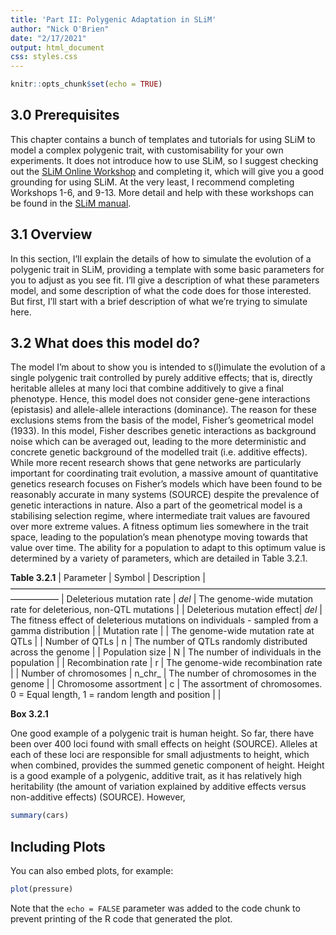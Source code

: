```yaml
---
title: 'Part II: Polygenic Adaptation in SLiM'
author: "Nick O'Brien"
date: "2/17/2021"
output: html_document
css: styles.css
---
```


```r
knitr::opts_chunk$set(echo = TRUE)
```

## 3.0 Prerequisites

This chapter contains a bunch of templates and tutorials for using SLiM to model a complex polygenic trait, with customisability for your own experiments. It does not introduce how to use SLiM, so I suggest checking out the [SLiM Online Workshop](http://benhaller.com/workshops/workshops.html) and completing it, which will give you a good grounding for using SLiM. At the very least, I recommend completing Workshops 1-6, and 9-13. More detail and help with these workshops can be found in the [SLiM manual](http://benhaller.com/slim/SLiM_Manual.pdf).


## 3.1 Overview

In this section, I'll explain the details of how to simulate the evolution of a polygenic trait in SLiM, providing a template with some basic parameters for you to adjust as you see fit. I'll give a description of what these parameters model, and some description of what the code does for those interested. But first, I'll start with a brief description of what we're trying to simulate here.


## 3.2 What does this model do?

The model I'm about to show you is intended to s(l)imulate the evolution of a single polygenic trait controlled by purely additive effects; that is, directly heritable alleles at many loci that combine additively to give a final phenotype. Hence, this model does not consider gene-gene interactions (epistasis) and allele-allele interactions (dominance). The reason for these exclusions stems from the basis of the model, Fisher's geometrical model (1933). In this model, Fisher describes genetic interactions as background noise which can be averaged out, leading to the more deterministic and concrete genetic background of the modelled trait (i.e. additive effects). While more recent research shows that gene networks are particularly important for coordinating trait evolution, a massive amount of quantitative genetics research focuses on Fisher's models which have been found to be reasonably accurate in many systems (SOURCE) despite the prevalence of genetic interactions in nature. Also a part of the geometrical model is a stabilising selection regime, where intermediate trait values are favoured over more extreme values. A fitness optimum lies somewhere in the trait space, leading to the population's mean phenotype moving towards that value over time. The ability for a population to adapt to this optimum value is determined by a variety of parameters, which are detailed in Table 3.2.1.

**Table 3.2.1**
| Parameter                  | Symbol   | Description                                                                       |
-----------------------------------------------------------------------------------------------------------------------------
| Deleterious mutation rate  | \mu_del_ | The genome-wide mutation rate for deleterious, non-QTL mutations                  |
| Deleterious mutation effect| \sigma_del_ | The fitness effect of deleterious mutations on individuals - sampled from a gamma distribution | 
| Mutation rate              | \mu      | The genome-wide mutation rate at QTLs                                             |
| Number of QTLs             | n        | The number of QTLs randomly distributed across the genome                         |
| Population size            | N        | The number of individuals in the population                                       |
| Recombination rate         | r        | The genome-wide recombination rate                                                |
| Number of chromosomes      | n_chr_   | The number of chromosomes in the genome                                           |
| Chromosome assortment      | c        | The assortment of chromosomes. 0 = Equal length, 1 = random length and position   |
|  



::::{.extrabox data-latex=""}
:::{.center data-latex=""}
**Box 3.2.1**
:::
One good example of a polygenic trait is human height. So far, there have been over 400 loci found with small effects on height (SOURCE). Alleles at each of these loci are responsible for small adjustments to height, which when combined, provides the summed genetic component of height. Height is a good example of a polygenic, additive trait, as it has relatively high heritability (the amount of variation explained by additive effects versus non-additive effects) (SOURCE). However, 
::::

```r
summary(cars)
```

## Including Plots

You can also embed plots, for example:

```r
plot(pressure)
```

Note that the `echo = FALSE` parameter was added to the code chunk to prevent printing of the R code that generated the plot.
